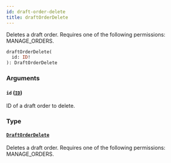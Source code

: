 ```yaml
---
id: draft-order-delete
title: draftOrderDelete
---
```


Deletes a draft order. Requires one of the following permissions: MANAGE_ORDERS.

```graphql
draftOrderDelete(
  id: ID!
): DraftOrderDelete
```

### Arguments

#### `id` ([`ID`](../../../developer/api-reference/scalars/id))

ID of a draft order to delete.

### Type

#### [`DraftOrderDelete`](../../../developer/api-reference/objects/draft-order-delete)

Deletes a draft order. Requires one of the following permissions: MANAGE_ORDERS.
